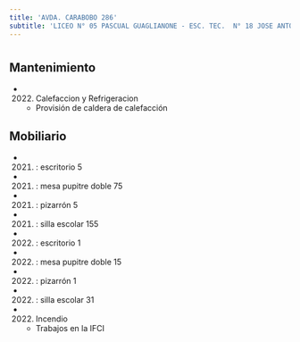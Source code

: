 ```yaml
---
title: 'AVDA. CARABOBO 286'
subtitle: 'LICEO N° 05 PASCUAL GUAGLIANONE - ESC. TEC.  N° 18 JOSE ANTONIO ALVAREZ CONDARCO'
---
```


#


## Mantenimiento

*  (2022) Calefaccion y Refrigeracion 
    + Provisión de caldera de calefacción


## Mobiliario

*  (2021) : escritorio 5 

*  (2021) : mesa pupitre doble 75 

*  (2021) : pizarrón 5 

*  (2021) : silla escolar 155 

*  (2022) : escritorio 1 

*  (2022) : mesa pupitre doble 15 

*  (2022) : pizarrón 1 

*  (2022) : silla escolar 31 




*  (2022) Incendio 
    + Trabajos en la IFCI



